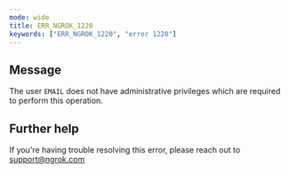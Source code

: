 ```yaml
---
mode: wide
title: ERR_NGROK_1220
keywords: ["ERR_NGROK_1220", "error 1220"]
---
```


## Message

The user `EMAIL` does not have administrative privileges which are required to perform this operation.

## Further help

If you're having trouble resolving this error, please reach out to [support@ngrok.com](mailto:support@ngrok.com?subject=Help%20with%20ERR_NGROK_1220)
